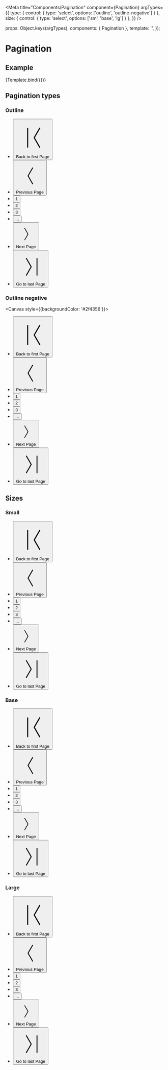 
<Meta
  title="Components/Pagination"
  component={Pagination}
  argTypes={{
    type:    { control: { type: 'select', options: ['outline', 'outline-negative'] } },
    size:    { control: { type: 'select', options: ['sm', 'base', 'lg'] } },
  }}
/>

  props: Object.keys(argTypes),
  components: { Pagination },
  template: '<Pagination :type="type" :size="size" />',
});

# Pagination

## Example

<Canvas>
  <Story
    name="Example"
    args={{
      type: 'outline',
      size: 'base',
    }}
  >
    {Template.bind({})}
  </Story>
</Canvas>

<ArgsTable story="Example" />

## Pagination types

### Outline
<Canvas>
  <ul class="pagination">
    <li>
      <button
        type="button"
        aria-label="Back to first Page"
        class="btn btn--outline btn--base btn--icon-only"
        link="#1"
      >
        <svg
          viewBox="0 0 24 24"
          xmlns="http://www.w3.org/2000/svg"
          class="btn__icon icon icon--base"
        >
          <path
            xmlns="http://www.w3.org/2000/svg"
            d="m16.667 5.394.65.375-3.85 6.668 3.85 6.669-.65.375-4.066-7.044z"
          ></path>
          <path
            xmlns="http://www.w3.org/2000/svg"
            d="m8.09165 5.58105h.75v13.71289h-.75z"
          ></path>
        </svg>
        <span class="btn__text">Back to first Page</span>
      </button>
    </li>
    <li>
      <button
        type="button"
        aria-label="Previous Page"
        class="btn btn--outline btn--base btn--icon-only"
        link="#prev"
      >
        <svg
          viewBox="0 0 24 24"
          xmlns="http://www.w3.org/2000/svg"
          class="btn__icon icon icon--base"
        >
          <path
            xmlns="http://www.w3.org/2000/svg"
            d="m14.733 5.704-3.85 6.669 3.85 6.669-.649.375-4.067-7.044 4.067-7.044z"
          ></path>
        </svg>
        <span class="btn__text">Previous Page</span>
      </button>
    </li>
    <li>
      <button
        type="button"
        aria-label="1"
        class="btn btn--outline btn--base"
        link="#1"
      >
        <span class="btn__text">1</span>
      </button>
    </li>
    <li>
      <button
        type="button"
        aria-label="2"
        class="btn btn--outline btn--base"
        link="#2"
      >
        <span class="btn__text">2</span>
      </button>
    </li>
    <li>
      <button
        type="button"
        aria-label="3"
        class="btn btn--outline btn--base"
        link="#3"
      >
        <span class="btn__text">3</span>
      </button>
    </li>
    <li>
      <button type="button" aria-label="..." class="btn btn--outline btn--base">
        <span class="btn__text">...</span>
      </button>
    </li>
    <li>
      <button
        type="button"
        aria-label="Next Page"
        class="btn btn--outline btn--base btn--icon-only"
        link="#next"
      >
        <svg
          viewBox="0 0 24 24"
          xmlns="http://www.w3.org/2000/svg"
          class="btn__icon icon icon--base"
        >
          <path
            xmlns="http://www.w3.org/2000/svg"
            d="m10.017 19.042 3.85-6.669-3.85-6.669.649-.375 4.067 7.044-4.067 7.044z"
          ></path>
        </svg>
        <span class="btn__text">Next Page</span>
      </button>
    </li>
    <li>
      <button
        type="button"
        aria-label="Go to last Page"
        class="btn btn--outline btn--base btn--icon-only"
        link="#last"
      >
        <svg
          viewBox="0 0 24 24"
          xmlns="http://www.w3.org/2000/svg"
          class="btn__icon icon icon--base"
        >
          <path
            xmlns="http://www.w3.org/2000/svg"
            d="m8.742 19.481-.65-.375 3.85-6.669-3.85-6.668.65-.375 4.065 7.043z"
          ></path>
          <path
            xmlns="http://www.w3.org/2000/svg"
            d="m16.56723 5.58105h.75v13.71289h-.75z"
          ></path>
        </svg>
        <span class="btn__text">Go to last Page</span>
      </button>
    </li>
  </ul>
</Canvas>

### Outline negative
<Canvas style={{backgroundColor: '#2f4356'}}>
  <ul class="pagination">
    <li>
      <button
        type="button"
        aria-label="Back to first Page"
        class="btn btn--outline-negative btn--base btn--icon-only"
        link="#1"
      >
        <svg
          viewBox="0 0 24 24"
          xmlns="http://www.w3.org/2000/svg"
          class="btn__icon icon icon--base"
        >
          <path
            xmlns="http://www.w3.org/2000/svg"
            d="m16.667 5.394.65.375-3.85 6.668 3.85 6.669-.65.375-4.066-7.044z"
          ></path>
          <path
            xmlns="http://www.w3.org/2000/svg"
            d="m8.09165 5.58105h.75v13.71289h-.75z"
          ></path>
        </svg>
        <span class="btn__text">Back to first Page</span>
      </button>
    </li>
    <li>
      <button
        type="button"
        aria-label="Previous Page"
        class="btn btn--outline-negative btn--base btn--icon-only"
        link="#prev"
      >
        <svg
          viewBox="0 0 24 24"
          xmlns="http://www.w3.org/2000/svg"
          class="btn__icon icon icon--base"
        >
          <path
            xmlns="http://www.w3.org/2000/svg"
            d="m14.733 5.704-3.85 6.669 3.85 6.669-.649.375-4.067-7.044 4.067-7.044z"
          ></path>
        </svg>
        <span class="btn__text">Previous Page</span>
      </button>
    </li>
    <li>
      <button
        type="button"
        aria-label="1"
        class="btn btn--outline-negative btn--base"
        link="#1"
      >
        <span class="btn__text">1</span>
      </button>
    </li>
    <li>
      <button
        type="button"
        aria-label="2"
        class="btn btn--outline-negative btn--base"
        link="#2"
      >
        <span class="btn__text">2</span>
      </button>
    </li>
    <li>
      <button
        type="button"
        aria-label="3"
        class="btn btn--outline-negative btn--base"
        link="#3"
      >
        <span class="btn__text">3</span>
      </button>
    </li>
    <li>
      <button
        type="button"
        aria-label="..."
        class="btn btn--outline-negative btn--base"
      >
        <span class="btn__text">...</span>
      </button>
    </li>
    <li>
      <button
        type="button"
        aria-label="Next Page"
        class="btn btn--outline-negative btn--base btn--icon-only"
        link="#next"
      >
        <svg
          viewBox="0 0 24 24"
          xmlns="http://www.w3.org/2000/svg"
          class="btn__icon icon icon--base"
        >
          <path
            xmlns="http://www.w3.org/2000/svg"
            d="m10.017 19.042 3.85-6.669-3.85-6.669.649-.375 4.067 7.044-4.067 7.044z"
          ></path>
        </svg>
        <span class="btn__text">Next Page</span>
      </button>
    </li>
    <li>
      <button
        type="button"
        aria-label="Go to last Page"
        class="btn btn--outline-negative btn--base btn--icon-only"
        link="#last"
      >
        <svg
          viewBox="0 0 24 24"
          xmlns="http://www.w3.org/2000/svg"
          class="btn__icon icon icon--base"
        >
          <path
            xmlns="http://www.w3.org/2000/svg"
            d="m8.742 19.481-.65-.375 3.85-6.669-3.85-6.668.65-.375 4.065 7.043z"
          ></path>
          <path
            xmlns="http://www.w3.org/2000/svg"
            d="m16.56723 5.58105h.75v13.71289h-.75z"
          ></path>
        </svg>
        <span class="btn__text">Go to last Page</span>
      </button>
    </li>
  </ul>
</Canvas>

## Sizes

### Small
<Canvas>
  <ul class="pagination">
    <li>
      <button
        type="button"
        aria-label="Back to first Page"
        class="btn btn--outline btn--sm btn--icon-only"
        link="#1"
      >
        <svg
          viewBox="0 0 24 24"
          xmlns="http://www.w3.org/2000/svg"
          class="btn__icon icon icon--base"
        >
          <path
            xmlns="http://www.w3.org/2000/svg"
            d="m16.667 5.394.65.375-3.85 6.668 3.85 6.669-.65.375-4.066-7.044z"
          ></path>
          <path
            xmlns="http://www.w3.org/2000/svg"
            d="m8.09165 5.58105h.75v13.71289h-.75z"
          ></path>
        </svg>
        <span class="btn__text">Back to first Page</span>
      </button>
    </li>
    <li>
      <button
        type="button"
        aria-label="Previous Page"
        class="btn btn--outline btn--sm btn--icon-only"
        link="#prev"
      >
        <svg
          viewBox="0 0 24 24"
          xmlns="http://www.w3.org/2000/svg"
          class="btn__icon icon icon--base"
        >
          <path
            xmlns="http://www.w3.org/2000/svg"
            d="m14.733 5.704-3.85 6.669 3.85 6.669-.649.375-4.067-7.044 4.067-7.044z"
          ></path>
        </svg>
        <span class="btn__text">Previous Page</span>
      </button>
    </li>
    <li>
      <button
        type="button"
        aria-label="1"
        class="btn btn--outline btn--sm"
        link="#1"
      >
        <span class="btn__text">1</span>
      </button>
    </li>
    <li>
      <button
        type="button"
        aria-label="2"
        class="btn btn--outline btn--sm"
        link="#2"
      >
        <span class="btn__text">2</span>
      </button>
    </li>
    <li>
      <button
        type="button"
        aria-label="3"
        class="btn btn--outline btn--sm"
        link="#3"
      >
        <span class="btn__text">3</span>
      </button>
    </li>
    <li>
      <button type="button" aria-label="..." class="btn btn--outline btn--sm">
        <span class="btn__text">...</span>
      </button>
    </li>
    <li>
      <button
        type="button"
        aria-label="Next Page"
        class="btn btn--outline btn--sm btn--icon-only"
        link="#next"
      >
        <svg
          viewBox="0 0 24 24"
          xmlns="http://www.w3.org/2000/svg"
          class="btn__icon icon icon--base"
        >
          <path
            xmlns="http://www.w3.org/2000/svg"
            d="m10.017 19.042 3.85-6.669-3.85-6.669.649-.375 4.067 7.044-4.067 7.044z"
          ></path>
        </svg>
        <span class="btn__text">Next Page</span>
      </button>
    </li>
    <li>
      <button
        type="button"
        aria-label="Go to last Page"
        class="btn btn--outline btn--sm btn--icon-only"
        link="#last"
      >
        <svg
          viewBox="0 0 24 24"
          xmlns="http://www.w3.org/2000/svg"
          class="btn__icon icon icon--base"
        >
          <path
            xmlns="http://www.w3.org/2000/svg"
            d="m8.742 19.481-.65-.375 3.85-6.669-3.85-6.668.65-.375 4.065 7.043z"
          ></path>
          <path
            xmlns="http://www.w3.org/2000/svg"
            d="m16.56723 5.58105h.75v13.71289h-.75z"
          ></path>
        </svg>
        <span class="btn__text">Go to last Page</span>
      </button>
    </li>
  </ul>
</Canvas>

### Base
<Canvas>
  <ul class="pagination">
    <li>
      <button
        type="button"
        aria-label="Back to first Page"
        class="btn btn--outline btn--base btn--icon-only"
        link="#1"
      >
        <svg
          viewBox="0 0 24 24"
          xmlns="http://www.w3.org/2000/svg"
          class="btn__icon icon icon--base"
        >
          <path
            xmlns="http://www.w3.org/2000/svg"
            d="m16.667 5.394.65.375-3.85 6.668 3.85 6.669-.65.375-4.066-7.044z"
          ></path>
          <path
            xmlns="http://www.w3.org/2000/svg"
            d="m8.09165 5.58105h.75v13.71289h-.75z"
          ></path>
        </svg>
        <span class="btn__text">Back to first Page</span>
      </button>
    </li>
    <li>
      <button
        type="button"
        aria-label="Previous Page"
        class="btn btn--outline btn--base btn--icon-only"
        link="#prev"
      >
        <svg
          viewBox="0 0 24 24"
          xmlns="http://www.w3.org/2000/svg"
          class="btn__icon icon icon--base"
        >
          <path
            xmlns="http://www.w3.org/2000/svg"
            d="m14.733 5.704-3.85 6.669 3.85 6.669-.649.375-4.067-7.044 4.067-7.044z"
          ></path>
        </svg>
        <span class="btn__text">Previous Page</span>
      </button>
    </li>
    <li>
      <button
        type="button"
        aria-label="1"
        class="btn btn--outline btn--base"
        link="#1"
      >
        <span class="btn__text">1</span>
      </button>
    </li>
    <li>
      <button
        type="button"
        aria-label="2"
        class="btn btn--outline btn--base"
        link="#2"
      >
        <span class="btn__text">2</span>
      </button>
    </li>
    <li>
      <button
        type="button"
        aria-label="3"
        class="btn btn--outline btn--base"
        link="#3"
      >
        <span class="btn__text">3</span>
      </button>
    </li>
    <li>
      <button type="button" aria-label="..." class="btn btn--outline btn--base">
        <span class="btn__text">...</span>
      </button>
    </li>
    <li>
      <button
        type="button"
        aria-label="Next Page"
        class="btn btn--outline btn--base btn--icon-only"
        link="#next"
      >
        <svg
          viewBox="0 0 24 24"
          xmlns="http://www.w3.org/2000/svg"
          class="btn__icon icon icon--base"
        >
          <path
            xmlns="http://www.w3.org/2000/svg"
            d="m10.017 19.042 3.85-6.669-3.85-6.669.649-.375 4.067 7.044-4.067 7.044z"
          ></path>
        </svg>
        <span class="btn__text">Next Page</span>
      </button>
    </li>
    <li>
      <button
        type="button"
        aria-label="Go to last Page"
        class="btn btn--outline btn--base btn--icon-only"
        link="#last"
      >
        <svg
          viewBox="0 0 24 24"
          xmlns="http://www.w3.org/2000/svg"
          class="btn__icon icon icon--base"
        >
          <path
            xmlns="http://www.w3.org/2000/svg"
            d="m8.742 19.481-.65-.375 3.85-6.669-3.85-6.668.65-.375 4.065 7.043z"
          ></path>
          <path
            xmlns="http://www.w3.org/2000/svg"
            d="m16.56723 5.58105h.75v13.71289h-.75z"
          ></path>
        </svg>
        <span class="btn__text">Go to last Page</span>
      </button>
    </li>
  </ul>
</Canvas>

### Large
<Canvas>
  <ul class="pagination">
    <li>
      <button
        type="button"
        aria-label="Back to first Page"
        class="btn btn--outline btn--lg btn--icon-only"
        link="#1"
      >
        <svg
          viewBox="0 0 24 24"
          xmlns="http://www.w3.org/2000/svg"
          class="btn__icon icon icon--base"
        >
          <path
            xmlns="http://www.w3.org/2000/svg"
            d="m16.667 5.394.65.375-3.85 6.668 3.85 6.669-.65.375-4.066-7.044z"
          ></path>
          <path
            xmlns="http://www.w3.org/2000/svg"
            d="m8.09165 5.58105h.75v13.71289h-.75z"
          ></path>
        </svg>
        <span class="btn__text">Back to first Page</span>
      </button>
    </li>
    <li>
      <button
        type="button"
        aria-label="Previous Page"
        class="btn btn--outline btn--lg btn--icon-only"
        link="#prev"
      >
        <svg
          viewBox="0 0 24 24"
          xmlns="http://www.w3.org/2000/svg"
          class="btn__icon icon icon--base"
        >
          <path
            xmlns="http://www.w3.org/2000/svg"
            d="m14.733 5.704-3.85 6.669 3.85 6.669-.649.375-4.067-7.044 4.067-7.044z"
          ></path>
        </svg>
        <span class="btn__text">Previous Page</span>
      </button>
    </li>
    <li>
      <button
        type="button"
        aria-label="1"
        class="btn btn--outline btn--lg"
        link="#1"
      >
        <span class="btn__text">1</span>
      </button>
    </li>
    <li>
      <button
        type="button"
        aria-label="2"
        class="btn btn--outline btn--lg"
        link="#2"
      >
        <span class="btn__text">2</span>
      </button>
    </li>
    <li>
      <button
        type="button"
        aria-label="3"
        class="btn btn--outline btn--lg"
        link="#3"
      >
        <span class="btn__text">3</span>
      </button>
    </li>
    <li>
      <button type="button" aria-label="..." class="btn btn--outline btn--lg">
        <span class="btn__text">...</span>
      </button>
    </li>
    <li>
      <button
        type="button"
        aria-label="Next Page"
        class="btn btn--outline btn--lg btn--icon-only"
        link="#next"
      >
        <svg
          viewBox="0 0 24 24"
          xmlns="http://www.w3.org/2000/svg"
          class="btn__icon icon icon--base"
        >
          <path
            xmlns="http://www.w3.org/2000/svg"
            d="m10.017 19.042 3.85-6.669-3.85-6.669.649-.375 4.067 7.044-4.067 7.044z"
          ></path>
        </svg>
        <span class="btn__text">Next Page</span>
      </button>
    </li>
    <li>
      <button
        type="button"
        aria-label="Go to last Page"
        class="btn btn--outline btn--lg btn--icon-only"
        link="#last"
      >
        <svg
          viewBox="0 0 24 24"
          xmlns="http://www.w3.org/2000/svg"
          class="btn__icon icon icon--base"
        >
          <path
            xmlns="http://www.w3.org/2000/svg"
            d="m8.742 19.481-.65-.375 3.85-6.669-3.85-6.668.65-.375 4.065 7.043z"
          ></path>
          <path
            xmlns="http://www.w3.org/2000/svg"
            d="m16.56723 5.58105h.75v13.71289h-.75z"
          ></path>
        </svg>
        <span class="btn__text">Go to last Page</span>
      </button>
    </li>
  </ul>
</Canvas>
